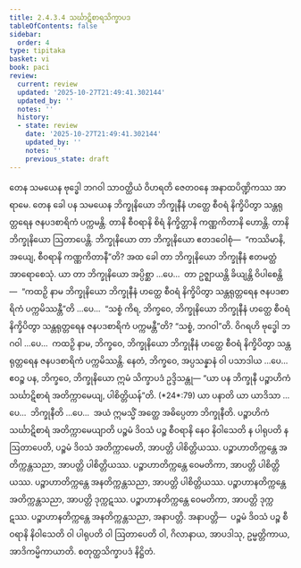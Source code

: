 ```yaml
---
title: 2.4.3.4 သင်္ဃာဋိစာရသိက္ခာပဒ
tableOfContents: false
sidebar:
  order: 4
type: tipitaka
basket: vi
book: paci
review:
  current: review
  updated: '2025-10-27T21:49:41.302144'
  updated_by: ''
  notes: ''
  history:
  - state: review
    date: '2025-10-27T21:49:41.302144'
    updated_by: ''
    notes: ''
    previous_state: draft
---
```



<ReviewStatus review={frontmatter.review} showDetails={true} />

<HypothesisAnnotation frontmatter={frontmatter} />

<DynamicBreadcrumb />

<Division number="897" book="paci" e="ch" v="2" p="369">

<Paragraph number="2815" book="paci">
တေန သမယေန ဗုဒ္ဓေါ ဘဂဝါ သာဝတ္ထိယံ ဝိဟရတိ ဇေတဝနေ အနာထပိဏ္ဍိကဿ အာရာမေ. တေန ခေါ ပန သမယေန ဘိက္ခုနိယော ဘိက္ခုနီနံ ဟတ္ထေ စီဝရံ နိက္ခိပိတွာ သန္တရုတ္တရေန ဇနပဒစာရိကံ ပက္ကမန္တိ. တာနိ စီဝရာနိ စိရံ နိက္ခိတ္တာနိ ကဏ္ဏကိတာနိ ဟောန္တိ. တာနိ ဘိက္ခုနိယော ဩတာပေန္တိ. ဘိက္ခုနိယော တာ ဘိက္ခုနိယော ဧတဒဝေါစုံ—  “ကဿိမာနိ, အယျေ, စီဝရာနိ ကဏ္ဏကိတာနီ”တိ?
</Paragraph>

<Paragraph number="2816" book="paci">
အထ ခေါ တာ ဘိက္ခုနိယော ဘိက္ခုနီနံ ဧတမတ္ထံ အာရောစေသုံ. ယာ တာ ဘိက္ခုနိယော အပ္ပိစ္ဆာ …ပေ…  တာ ဥဇ္ဈာယန္တိ ခိယျန္တိ ဝိပါစေန္တိ—  “ကထဉှိ နာမ ဘိက္ခုနိယော ဘိက္ခုနီနံ ဟတ္ထေ စီဝရံ နိက္ခိပိတွာ သန္တရုတ္တရေန ဇနပဒစာရိကံ ပက္ကမိဿန္တီ”တိ …ပေ…  “သစ္စံ ကိရ, ဘိက္ခဝေ, ဘိက္ခုနိယော ဘိက္ခုနီနံ ဟတ္ထေ စီဝရံ နိက္ခိပိတွာ သန္တရုတ္တရေန ဇနပဒစာရိကံ ပက္ကမန္တီ”တိ? “သစ္စံ, ဘဂဝါ”တိ. ဝိဂရဟိ ဗုဒ္ဓေါ ဘဂဝါ …ပေ…  ကထဉှိ နာမ, ဘိက္ခဝေ, ဘိက္ခုနိယော ဘိက္ခုနီနံ ဟတ္ထေ စီဝရံ နိက္ခိပိတွာ သန္တရုတ္တရေန ဇနပဒစာရိကံ ပက္ကမိဿန္တိ. နေတံ, ဘိက္ခဝေ, အပ္ပသန္နာနံ ဝါ ပသာဒါယ …ပေ…  ဧဝဉ္စ ပန, ဘိက္ခဝေ, ဘိက္ခုနိယော ဣမံ သိက္ခာပဒံ ဥဒ္ဒိသန္တု—
</Paragraph>

</Division>
<Division number="898" book="paci" e="ch" v="2" p="370">

<Paragraph number="2817" book="paci">
<Emphasis>“ယာ ပန ဘိက္ခုနီ ပဉ္စာဟိကံ သင်္ဃာဋိစာရံ အတိက္ကာမေယျ, ပါစိတ္တိယန်”</Emphasis>တိ. (*24*:<Emphasis>79</Emphasis>)
</Paragraph>

</Division>
<Division number="899" book="paci" e="ch" v="2" p="370">

<Paragraph number="2818" book="paci">
<Emphasis>ယာ ပနာ</Emphasis>တိ ယာ ယာဒိသာ …ပေ…  <Emphasis>ဘိက္ခုနီ</Emphasis>တိ …ပေ…  အယံ ဣမသ္မိံ အတ္ထေ အဓိပ္ပေတာ ဘိက္ခုနီတိ.
</Paragraph>

<Paragraph number="2819" book="paci">
<Emphasis>ပဉ္စာဟိကံ သင်္ဃာဋိစာရံ အတိက္ကာမေယျာ</Emphasis>တိ ပဉ္စမံ ဒိဝသံ ပဉ္စ စီဝရာနိ နေဝ နိဝါသေတိ န ပါရုပတိ န ဩတာပေတိ, ပဉ္စမံ ဒိဝသံ အတိက္ကာမေတိ, အာပတ္တိ ပါစိတ္တိယဿ.
</Paragraph>

</Division>
<Division number="900" book="paci" e="ch" v="2" p="370">

<Paragraph number="2820" book="paci">
ပဉ္စာဟာတိက္ကန္တေ အတိက္ကန္တသညာ, အာပတ္တိ ပါစိတ္တိယဿ. ပဉ္စာဟာတိက္ကန္တေ ဝေမတိကာ, အာပတ္တိ ပါစိတ္တိယဿ. ပဉ္စာဟာတိက္ကန္တေ အနတိက္ကန္တသညာ, အာပတ္တိ ပါစိတ္တိယဿ.
</Paragraph>

<Paragraph number="2821" book="paci">
ပဉ္စာဟာနတိက္ကန္တေ အတိက္ကန္တသညာ, အာပတ္တိ ဒုက္ကဋဿ. ပဉ္စာဟာနတိက္ကန္တေ ဝေမတိကာ, အာပတ္တိ ဒုက္ကဋဿ. ပဉ္စာဟာနတိက္ကန္တေ အနတိက္ကန္တသညာ, အနာပတ္တိ.
</Paragraph>

</Division>
<Division number="901" book="paci" e="ch" v="2" p="370">

<Paragraph number="2822" book="paci">
အနာပတ္တိ—  ပဉ္စမံ ဒိဝသံ ပဉ္စ စီဝရာနိ နိဝါသေတိ ဝါ ပါရုပတိ ဝါ ဩတာပေတိ ဝါ, ဂိလာနာယ, အာပဒါသု, ဥမ္မတ္တိကာယ, အာဒိကမ္မိကာယာတိ.

</Paragraph>
</Division>

<Paragraph number="2823" type="center" book="paci">
စတုတ္ထသိက္ခာပဒံ နိဋ္ဌိတံ.
</Paragraph>